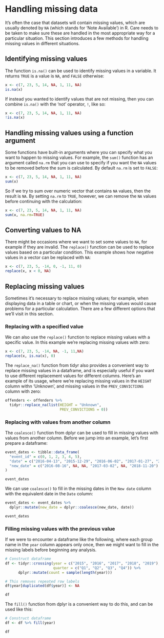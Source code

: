 # Handling missing data

It's often the case that datasets will contain missing values, which are usually denoted by `NA` (which stands for 'Note Available') in R. Care needs to be taken to make sure these are handled in the most appropriate way for a particular situation. This section introduces a few methods for handling missing values in different situations.


## Identifying missing values

The function `is.na()` can be used to identify missing values in a variable. It returns `TRUE` is a value is `NA`, and `FALSE` otherwise:

```r
x <- c(7, 23, 5, 14, NA, 1, 11, NA)
is.na(x)
```

If instead you wanted to identify values that are not missing, then you can combine `is.na()` with the 'not' operator, `!`, like so:
```r
x <- c(7, 23, 5, 14, NA, 1, 11, NA)
!is.na(x)
```


## Handling missing values using a function argument

Some functions have built-in arguments where you can specify what you want to happen to missing values. For example, the `sum()` function has an argument called `na.rm` that you can use to specify if you want the `NA` values to be removed before the sum is calculated. By default `na.rm` is set to `FALSE`:

```r
x <- c(7, 23, 5, 14, NA, 1, 11, NA)
sum(x)
```

So if we try to sum over numeric vector that contains `NA` values, then the result is `NA`. By setting `na.rm` to `TRUE`, however, we can remove the `NA` values before continuing with the calculation:

```r
x <- c(7, 23, 5, 14, NA, 1, 11, NA)
sum(x, na.rm=TRUE)
```


## Converting values to NA

There might be occasions where we want to set some values to `NA`, for example if they are invalid. The `replace()` function can be used to replace values based on a particular condition. This example shows how negative values in a vector can be replaced with `NA`:

```r
x <- c(7, 23, 5, -14, 0, -1, 11, 0)
replace(x, x < 0, NA)
```


## Replacing missing values

Sometimes it's necessary to replace missing values; for example, when displaying data in a table or chart, or when the missing values would cause problems for a particular calculation. There are a few different options that we'll visit in this section.


### Replacing with a specified value

We can also use the `replace()` function to replace missing values with a specific value. In this example we're replacing missing values with zero:

```r
x <- c(7, 23, 5, -14, NA, -1, 11,NA)
replace(x, is.na(x), 0)
```

The `replace_na()` function from tidyr also provides a convenient way to replace missing values in a dataframe, and is especially useful if you want to use different replacement values for different columns. Here's an example of its usage, where we're replacing missing values in the `HEIGHT` column withn 'Unknown', and missing values in the `PREV_CONVICTIONS` column with zero:

```r
offenders <- offenders %>% 
  tidyr::replace_na(list(HEIGHT = "Unknown",
                         PREV_CONVICTIONS = 0))
```


### Replacing with values from another column

The `coalesce()` function from dplyr can be used to fill in missing values with values from another column. Before we jump into an example, let's first prepare a dataframe:

```r
event_dates <- tibble::data_frame(
  "event_id" = c(0, 1, 2, 3, 4, 5),
  "date" = c("2016-04-13", "2015-12-29", "2016-06-02", "2017-01-27", "2015-10-21", "2018-03-15"),
  "new_date" = c("2016-08-16", NA, NA, "2017-03-02", NA, "2018-11-20")
)

event_dates
```

We can use `coalesce()` to fill in the missing dates in the `New date` column with the equivalent date in the `Date` column:

```r
event_dates <- event_dates %>%
  dplyr::mutate(new_date = dplyr::coalesce(new_date, date))

event_dates
```

### Filling missing values with the previous value

If we were to encounter a dataframe like the following, where each group name in the `year` column appears only once, then we might want to fill in the missing labels before beginning any analysis.

```r
# Construct dataframe
df <- tidyr::crossing(year = c("2015", "2016", "2017", "2018", "2019"),
                      quarter = c("Q1", "Q2", "Q3", "Q4")) %>%
      dplyr::mutate(count = sample(length(year)))

# This removes repeated row labels
df$year[duplicated(df$year)] <- NA

df
```

The `fill()` function from dplyr is a convenient way to do this, and can be used like this:

```r
# Construct dataframe
df <- df %>% fill(year)

df
```



